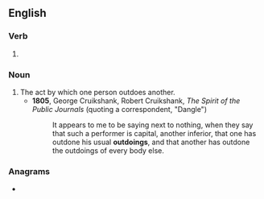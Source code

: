 ==English==

===Verb===
{{head|en|verb form}}

# {{present participle of|en|outdo|nocat=1}}

===Noun===
{{en-noun}}

# The act by which one person outdoes another.
#* '''1805''', George Cruikshank, ‎Robert Cruikshank, ''The Spirit of the Public Journals'' (quoting a correspondent, "Dangle")
#*: It appears to me to be saying next to nothing, when they say that such a performer is capital, another inferior, that one has outdone his usual '''outdoings''', and that another has outdone the outdoings of every body else.

===Anagrams===
* {{anagrams|en|a=dginootu|doing out}}